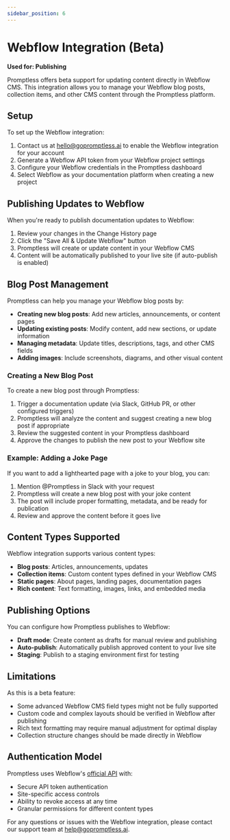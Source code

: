 ```yaml
---
sidebar_position: 6
---
```


# Webflow Integration (Beta)

**Used for: Publishing**

Promptless offers beta support for updating content directly in Webflow CMS. This integration allows you to manage your Webflow blog posts, collection items, and other CMS content through the Promptless platform.

## Setup

To set up the Webflow integration:

1. Contact us at hello@gopromptless.ai to enable the Webflow integration for your account
2. Generate a Webflow API token from your Webflow project settings
3. Configure your Webflow credentials in the Promptless dashboard
4. Select Webflow as your documentation platform when creating a new project

## Publishing Updates to Webflow

When you're ready to publish documentation updates to Webflow:

1. Review your changes in the Change History page
2. Click the "Save All & Update Webflow" button
3. Promptless will create or update content in your Webflow CMS
4. Content will be automatically published to your live site (if auto-publish is enabled)

## Blog Post Management

Promptless can help you manage your Webflow blog posts by:

- **Creating new blog posts**: Add new articles, announcements, or content pages
- **Updating existing posts**: Modify content, add new sections, or update information
- **Managing metadata**: Update titles, descriptions, tags, and other CMS fields
- **Adding images**: Include screenshots, diagrams, and other visual content

### Creating a New Blog Post

To create a new blog post through Promptless:

1. Trigger a documentation update (via Slack, GitHub PR, or other configured triggers)
2. Promptless will analyze the content and suggest creating a new blog post if appropriate
3. Review the suggested content in your Promptless dashboard
4. Approve the changes to publish the new post to your Webflow site

### Example: Adding a Joke Page

If you want to add a lighthearted page with a joke to your blog, you can:

1. Mention @Promptless in Slack with your request
2. Promptless will create a new blog post with your joke content
3. The post will include proper formatting, metadata, and be ready for publication
4. Review and approve the content before it goes live

## Content Types Supported

Webflow integration supports various content types:

- **Blog posts**: Articles, announcements, updates
- **Collection items**: Custom content types defined in your Webflow CMS
- **Static pages**: About pages, landing pages, documentation pages
- **Rich content**: Text formatting, images, links, and embedded media

## Publishing Options

You can configure how Promptless publishes to Webflow:

- **Draft mode**: Create content as drafts for manual review and publishing
- **Auto-publish**: Automatically publish approved content to your live site
- **Staging**: Publish to a staging environment first for testing

## Limitations

As this is a beta feature:

- Some advanced Webflow CMS field types might not be fully supported
- Custom code and complex layouts should be verified in Webflow after publishing
- Rich text formatting may require manual adjustment for optimal display
- Collection structure changes should be made directly in Webflow

## Authentication Model

Promptless uses Webflow's [official API](https://developers.webflow.com/) with:

- Secure API token authentication
- Site-specific access controls
- Ability to revoke access at any time
- Granular permissions for different content types

For any questions or issues with the Webflow integration, please contact our support team at help@gopromptless.ai.